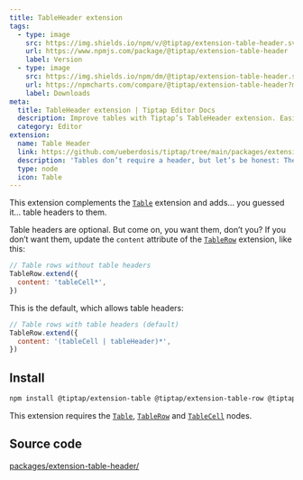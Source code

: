 ```yaml
---
title: TableHeader extension
tags:
  - type: image
    src: https://img.shields.io/npm/v/@tiptap/extension-table-header.svg?label=version
    url: https://www.npmjs.com/package/@tiptap/extension-table-header
    label: Version
  - type: image
    src: https://img.shields.io/npm/dm/@tiptap/extension-table-header.svg
    url: https://npmcharts.com/compare/@tiptap/extension-table-header?minimal=true
    label: Downloads
meta:
  title: TableHeader extension | Tiptap Editor Docs
  description: Improve tables with Tiptap’s TableHeader extension. Easily control table headers. Source code and usage examples in the docs!
  category: Editor
extension:
  name: Table Header
  link: https://github.com/ueberdosis/tiptap/tree/main/packages/extension-table-header
  description: 'Tables don’t require a header, but let’s be honest: They look better with it.'
  type: node
  icon: Table
---
```



This extension complements the [`Table`](/editor/extensions/nodes/table) extension and adds… you guessed it… table headers to them.

<CodeDemo path="/Nodes/Table" />

Table headers are optional. But come on, you want them, don’t you? If you don’t want them, update the `content` attribute of the [`TableRow`](/editor/extensions/nodes/table-row) extension, like this:

```js
// Table rows without table headers
TableRow.extend({
  content: 'tableCell*',
})
```

This is the default, which allows table headers:

```js
// Table rows with table headers (default)
TableRow.extend({
  content: '(tableCell | tableHeader)*',
})
```

## Install

```bash
npm install @tiptap/extension-table @tiptap/extension-table-row @tiptap/extension-table-header @tiptap/extension-table-cell
```

This extension requires the [`Table`](/editor/extensions/nodes/table), [`TableRow`](/editor/extensions/nodes/table-row) and [`TableCell`](/editor/extensions/nodes/table-cell) nodes.

## Source code

[packages/extension-table-header/](https://github.com/ueberdosis/tiptap/blob/main/packages/extension-table-header/)

